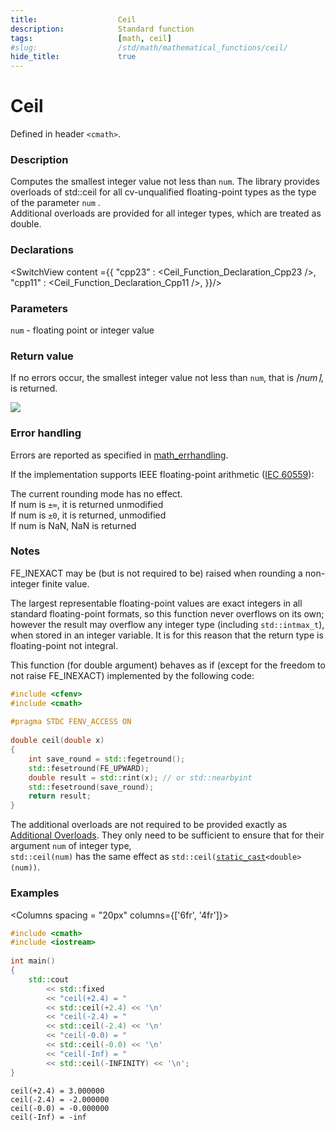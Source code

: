 ```yaml
---
title:                  Ceil
description:            Standard function
tags:                   [math, ceil]
#slug:                  /std/math/mathematical_functions/ceil/
hide_title:             true
---
```




# Ceil

Defined in header `<cmath>`.

### Description

Computes the smallest integer value not less than <code>num</code>. 
<Since v='cpp23'>The library provides overloads of std::ceil for all cv-unqualified floating-point types as the type of the parameter <code>num</code> </Since>.<br/>
<Since v='cpp11'>Additional overloads are provided for all integer types, which are treated as <span class='col-lb'>double</span></Since>.

### Declarations

<SwitchView content ={{
    "cpp23" : <Ceil_Function_Declaration_Cpp23 />,
    "cpp11" : <Ceil_Function_Declaration_Cpp11 />,
}}/>

### Parameters
 
&#8203;<code>num</code> - floating point or integer value

### Return value

If no errors occur, the smallest integer value not less than <code>num</code>, that is *⌈num⌉*, is returned.

<Image maxheight={300}
        src="/img/doc/math/ciel/math-ceil.svg"
    />

### Error handling

Errors are reported as specified in <a href='/docs/std/math/math_errhandling'>math_errhandling</a>.

If the implementation supports IEEE floating-point arithmetic (<a href='https://www.iso.org/standard/80985.html'>IEC 60559</a>):

The current rounding mode has no effect.<br/>
If num is `±∞`, it is returned unmodified<br/>
If num is `±0`, it is returned, unmodified<br/>
If num is NaN, NaN is returned<br/>

### Notes
FE_INEXACT may be (but is not required to be) raised when rounding a non-integer finite value.

The largest representable floating-point values are exact integers in all standard floating-point formats, 
so this function never overflows on its own; however the result may overflow any integer type (including `std::intmax_t`), 
when stored in an integer variable. It is for this reason that the return type is floating-point not integral.

This function (for <span class='col-lb'>double</span> argument) behaves as if (except for the freedom to not raise FE_INEXACT) implemented by the following code:
```cpp
#include <cfenv>
#include <cmath>
 
#pragma STDC FENV_ACCESS ON
 
double ceil(double x)
{
    int save_round = std::fegetround();
    std::fesetround(FE_UPWARD);
    double result = std::rint(x); // or std::nearbyint
    std::fesetround(save_round);
    return result;
}
```
The additional overloads are not required to be provided exactly as <a href='#declarations'>Additional Overloads</a>. 
They only need to be sufficient to ensure that for their argument <code>num</code> of integer type, <br/>
`std::ceil(num)` has the same effect as <code>std::ceil(<a href='/docs/std/lang-support/static_cast'>static_cast</a>&lt;<span class='col-lb'>double</span>&gt;(num))</code>.

### Examples

<Columns spacing = "20px" columns={['6fr', '4fr']}>
<div>

```cpp
#include <cmath>
#include <iostream>
 
int main()
{
    std::cout 
        << std::fixed
        << "ceil(+2.4) = " 
        << std::ceil(+2.4) << '\n'
        << "ceil(-2.4) = " 
        << std::ceil(-2.4) << '\n'
        << "ceil(-0.0) = " 
        << std::ceil(-0.0) << '\n'
        << "ceil(-Inf) = " 
        << std::ceil(-INFINITY) << '\n';
}

```

</div><div>

```plaintext title="Result"
ceil(+2.4) = 3.000000
ceil(-2.4) = -2.000000
ceil(-0.0) = -0.000000
ceil(-Inf) = -inf
```

</div>
</Columns>